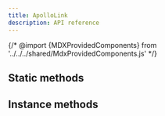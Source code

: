 ```yaml
---
title: ApolloLink
description: API reference
---
```


{/* @import {MDXProvidedComponents} from '../../../shared/MdxProvidedComponents.js' */}

## Static methods

<FunctionDetails
  canonicalReference="@apollo/client/link!ApolloLink.concat:member(1)"
  headingLevel={3}
  result={false}
/>

<FunctionDetails
  canonicalReference="@apollo/client/link!ApolloLink.empty:member(1)"
  headingLevel={3}
  result={false}
/>

<FunctionDetails
  canonicalReference="@apollo/client/link!ApolloLink.execute:member(1)"
  headingLevel={3}
  result={false}
/>

<FunctionDetails
  canonicalReference="@apollo/client/link!ApolloLink.from:member(1)"
  headingLevel={3}
  result={false}
/>

<FunctionDetails
  canonicalReference="@apollo/client/link!ApolloLink.split:member(1)"
  headingLevel={3}
  result={false}
/>

## Instance methods

<FunctionDetails
  canonicalReference="@apollo/client/link!ApolloLink#concat:member(1)"
  headingLevel={3}
  result={false}
/>

<FunctionDetails
  canonicalReference="@apollo/client/link!ApolloLink#split:member(1)"
  headingLevel={3}
  result={false}
/>
